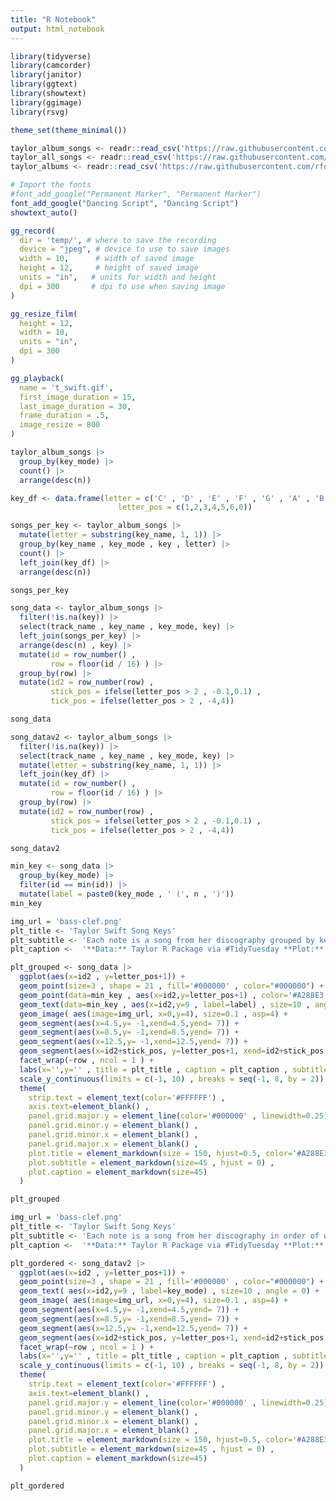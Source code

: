```yaml
---
title: "R Notebook"
output: html_notebook
---
```




```r
library(tidyverse)
library(camcorder)
library(janitor)
library(ggtext)
library(showtext)
library(ggimage)
library(rsvg)

theme_set(theme_minimal())
```





```r
taylor_album_songs <- readr::read_csv('https://raw.githubusercontent.com/rfordatascience/tidytuesday/master/data/2023/2023-10-17/taylor_album_songs.csv')
taylor_all_songs <- readr::read_csv('https://raw.githubusercontent.com/rfordatascience/tidytuesday/master/data/2023/2023-10-17/taylor_all_songs.csv')
taylor_albums <- readr::read_csv('https://raw.githubusercontent.com/rfordatascience/tidytuesday/master/data/2023/2023-10-17/taylor_albums.csv')
```




```r
# Import the fonts
#font_add_google("Permanent Marker", "Permanent Marker") 
font_add_google("Dancing Script", "Dancing Script") 
showtext_auto()
```


```r
gg_record(
  dir = 'temp/', # where to save the recording
  device = "jpeg", # device to use to save images
  width = 10,      # width of saved image
  height = 12,     # height of saved image
  units = "in",   # units for width and height
  dpi = 300       # dpi to use when saving image
)
```




```r
gg_resize_film(
  height = 12,
  width = 10,
  units = "in",
  dpi = 300
)
```



```r
gg_playback(
  name = 't_swift.gif',
  first_image_duration = 15,
  last_image_duration = 30,
  frame_duration = .5,
  image_resize = 800
)
```







```r
taylor_album_songs |>
  group_by(key_mode) |>
  count() |>
  arrange(desc(n))
```


```r
key_df <- data.frame(letter = c('C' , 'D' , 'E' , 'F' , 'G' , 'A' , 'B' )  , 
                        letter_pos = c(1,2,3,4,5,6,0))
```



```r
songs_per_key <- taylor_album_songs |>
  mutate(letter = substring(key_name, 1, 1)) |>
  group_by(key_name , key_mode , key , letter) |>
  count() |>
  left_join(key_df) |>
  arrange(desc(n))

songs_per_key
```



```r
song_data <- taylor_album_songs |>
  filter(!is.na(key)) |>
  select(track_name , key_name , key_mode, key) |>
  left_join(songs_per_key) |>
  arrange(desc(n) , key) |>
  mutate(id = row_number() , 
         row = floor(id / 16) ) |>
  group_by(row) |>
  mutate(id2 = row_number(row) , 
         stick_pos = ifelse(letter_pos > 2 , -0.1,0.1) , 
         tick_pos = ifelse(letter_pos > 2 , -4,4)) 

song_data
```



```r
song_datav2 <- taylor_album_songs |>
  filter(!is.na(key)) |>
  select(track_name , key_name , key_mode, key) |>
  mutate(letter = substring(key_name, 1, 1)) |>
  left_join(key_df) |>
  mutate(id = row_number() , 
         row = floor(id / 16) ) |>
  group_by(row) |>
  mutate(id2 = row_number(row) , 
         stick_pos = ifelse(letter_pos > 2 , -0.1,0.1) , 
         tick_pos = ifelse(letter_pos > 2 , -4,4)) 

song_datav2
```




```r
min_key <- song_data |>
  group_by(key_mode) |>
  filter(id == min(id)) |>
  mutate(label = paste0(key_mode , ' (', n , ')'))
min_key
```





```r
img_url = 'bass-clef.png'
plt_title <- 'Taylor Swift Song Keys'
plt_subtitle <- 'Each note is a song from her discography grouped by key. C-Major and G-Major are tied for the most used.\n\nBASS TROMBONE'
plt_caption <-  '**Data:** Taylor R Package via #TidyTuesday **Plot:** Nat Rivera @Itsnatrivera'

plt_grouped <- song_data |>
  ggplot(aes(x=id2 , y=letter_pos+1)) +
  geom_point(size=3 , shape = 21 , fill='#000000' , color="#000000") +
  geom_point(data=min_key , aes(x=id2,y=letter_pos+1) , color='#A288E3' , size=3 ) +
  geom_text(data=min_key , aes(x=id2,y=9 , label=label) , size=10 , angle = 0) +
  geom_image( aes(image=img_url, x=0,y=4), size=0.1 , asp=4) +
  geom_segment(aes(x=4.5,y= -1,xend=4.5,yend= 7)) +
  geom_segment(aes(x=8.5,y= -1,xend=8.5,yend= 7)) +
  geom_segment(aes(x=12.5,y= -1,xend=12.5,yend= 7)) +
  geom_segment(aes(x=id2+stick_pos, y=letter_pos+1, xend=id2+stick_pos , yend=letter_pos+1+tick_pos)) +
  facet_wrap(~row , ncol = 1 ) +
  labs(x='',y='' , title = plt_title , caption = plt_caption , subtitle = plt_subtitle) +
  scale_y_continuous(limits = c(-1, 10) , breaks = seq(-1, 8, by = 2)) +
  theme(
    strip.text = element_text(color='#FFFFFF') , 
    axis.text=element_blank() ,
    panel.grid.major.y = element_line(color='#000000' , linewidth=0.25) ,
    panel.grid.minor.y = element_blank() ,
    panel.grid.minor.x = element_blank() ,
    panel.grid.major.x = element_blank() ,
    plot.title = element_markdown(size = 150, hjust=0.5, color='#A288E3', face='bold', family='Dancing Script') , 
    plot.subtitle = element_markdown(size=45 , hjust = 0) , 
    plot.caption = element_markdown(size=45)
  )

plt_grouped
```








```r
img_url = 'bass-clef.png'
plt_title <- 'Taylor Swift Song Keys'
plt_subtitle <- 'Each note is a song from her discography in order of when they were released.\n\nBASS TROMBONE'
plt_caption <-  '**Data:** Taylor R Package via #TidyTuesday **Plot:** Nat Rivera @Itsnatrivera'

plt_gordered <- song_datav2 |>
  ggplot(aes(x=id2 , y=letter_pos+1)) +
  geom_point(size=3 , shape = 21 , fill='#000000' , color="#000000") +
  geom_text( aes(x=id2,y=9 , label=key_mode) , size=10 , angle = 0) +
  geom_image( aes(image=img_url, x=0,y=4), size=0.1 , asp=4) +
  geom_segment(aes(x=4.5,y= -1,xend=4.5,yend= 7)) +
  geom_segment(aes(x=8.5,y= -1,xend=8.5,yend= 7)) +
  geom_segment(aes(x=12.5,y= -1,xend=12.5,yend= 7)) +
  geom_segment(aes(x=id2+stick_pos, y=letter_pos+1, xend=id2+stick_pos , yend=letter_pos+1+tick_pos)) +
  facet_wrap(~row , ncol = 1 ) +
  labs(x='',y='' , title = plt_title , caption = plt_caption , subtitle = plt_subtitle) +
  scale_y_continuous(limits = c(-1, 10) , breaks = seq(-1, 8, by = 2)) +
  theme(
    strip.text = element_text(color='#FFFFFF') , 
    axis.text=element_blank() ,
    panel.grid.major.y = element_line(color='#000000' , linewidth=0.25) ,
    panel.grid.minor.y = element_blank() ,
    panel.grid.minor.x = element_blank() ,
    panel.grid.major.x = element_blank() ,
    plot.title = element_markdown(size = 150, hjust=0.5, color='#A288E3', face='bold', family='Dancing Script') , 
    plot.subtitle = element_markdown(size=45 , hjust = 0) , 
    plot.caption = element_markdown(size=45)
  )

plt_gordered
```

